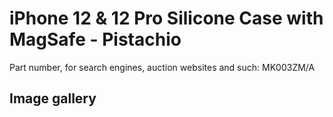 
# iPhone 12 & 12 Pro Silicone Case with MagSafe - Pistachio

Part number, for search engines, auction websites and such: MK003ZM/A

## Image gallery

<div style={{ width: "768px" }}>
  <GalleryComponent
    images={[
      {
        original: "/everysource/MK003.png",
        thumbnail: "/everypreview/MK003.png",
      },
      {
        original: "/everysource/MK003_AV01.png",
        thumbnail: "/everypreview/MK003_AV01.png",
      },
      {
        original: "/everysource/MK003_AV02.png",
        thumbnail: "/everypreview/MK003_AV02.png",
      },
      {
        original: "/everysource/MK003_AV03.png",
        thumbnail: "/everypreview/MK003_AV03.png",
      },
      {
        original: "/everysource/MK003_AV04.png",
        thumbnail: "/everypreview/MK003_AV04.png",
      },
      {
        original: "/everysource/MK003_AV05.png",
        thumbnail: "/everypreview/MK003_AV05.png",
      },
      {
        original: "/everysource/MK003_AV06.png",
        thumbnail: "/everypreview/MK003_AV06.png",
      },
      {
        original: "/everysource/MK003_AV07.png",
        thumbnail: "/everypreview/MK003_AV07.png",
      },
      {
        original: "/everysource/MK003_AV08.png",
        thumbnail: "/everypreview/MK003_AV08.png",
      },
      {
        original: "/everysource/MK003_AV09.png",
        thumbnail: "/everypreview/MK003_AV09.png",
      },
      {
        original: "/everysource/MK003_AV10.png",
        thumbnail: "/everypreview/MK003_AV10.png",
      }
    ]}
  />
</div>